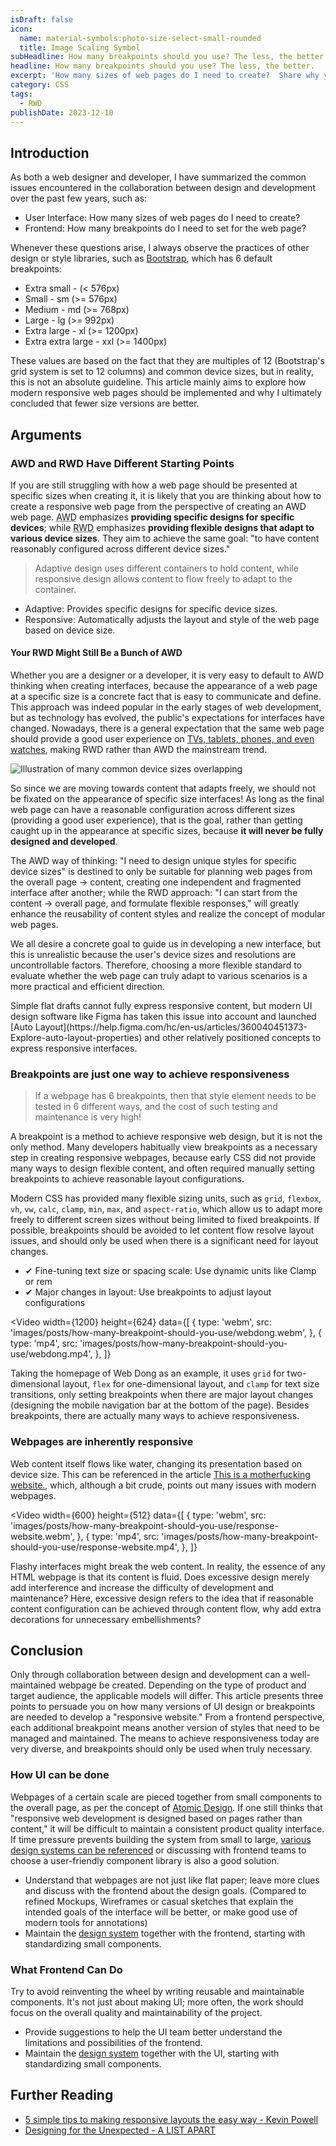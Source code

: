 ```yaml
---
isDraft: false
icon:
  name: material-symbols:photo-size-select-small-rounded
  title: Image Scaling Symbol
subHeadline: How many breakpoints should you use? The less, the better.
headline: How many breakpoints should you use? The less, the better.
excerpt: 'How many sizes of web pages do I need to create?  Share why you should use fewer breakpoints to create a responsive web page.'
category: CSS
tags:
  - RWD
publishDate: 2023-12-10
---
```


## Introduction

As both a web designer and developer, I have summarized the common issues encountered in the collaboration between design and development over the past few years, such as:

- User Interface: How many sizes of web pages do I need to create?
- Frontend: How many breakpoints do I need to set for the web page?

Whenever these questions arise, I always observe the practices of other design or style libraries, such as [Bootstrap](https://getbootstrap.com/docs/5.3/layout/breakpoints/#available-breakpoints), which has 6 default breakpoints:

- Extra small - (< 576px)
- Small - sm (>= 576px)
- Medium - md (>= 768px)
- Large - lg (>= 992px)
- Extra large - xl (>= 1200px)
- Extra extra large - xxl (>= 1400px)

These values are based on the fact that they are multiples of 12 (Bootstrap's grid system is set to 12 columns) and common device sizes, but in reality, this is not an absolute guideline. This article mainly aims to explore how modern responsive web pages should be implemented and why I ultimately concluded that fewer size versions are better.

## Arguments

### AWD and RWD Have Different Starting Points

If you are still struggling with how a web page should be presented at specific sizes when creating it, it is likely that you are thinking about how to create a responsive web page from the perspective of creating an AWD web page. <abbr title="Adaptive Web Design">AWD</abbr> emphasizes **providing specific designs for specific devices**; while <abbr title="Responsive Web Design">RWD</abbr> emphasizes **providing flexible designs that adapt to various device sizes**. They aim to achieve the same goal: "to have content reasonably configured across different device sizes."

> Adaptive design uses different containers to hold content, while responsive design allows content to flow freely to adapt to the container.

- Adaptive: Provides specific designs for specific device sizes.
- Responsive: Automatically adjusts the layout and style of the web page based on device size.

#### Your RWD Might Still Be a Bunch of AWD

Whether you are a designer or a developer, it is very easy to default to AWD thinking when creating interfaces, because the appearance of a web page at a specific size is a concrete fact that is easy to communicate and define. This approach was indeed popular in the early stages of web development, but as technology has evolved, the public's expectations for interfaces have changed. Nowadays, there is a general expectation that the same web page should provide a good user experience on [TVs, tablets, phones, and even watches](https://screensizemap.com/), making RWD rather than AWD the mainstream trend.

![Illustration of many common device sizes overlapping](./screen-size.webp 'There are now too many devices with different sizes and resolutions for web pages, each box represents a device size available on the market.')

So since we are moving towards content that adapts freely, we should not be fixated on the appearance of specific size interfaces! As long as the final web page can have a reasonable configuration across different sizes (providing a good user experience), that is the goal, rather than getting caught up in the appearance at specific sizes, because **it will never be fully designed and developed**.

The AWD way of thinking: "I need to design unique styles for specific device sizes" is destined to only be suitable for planning web pages from the overall page → content, creating one independent and fragmented interface after another; while the RWD approach: "I can start from the content → overall page, and formulate flexible responses," will greatly enhance the reusability of content styles and realize the concept of modular web pages.

We all desire a concrete goal to guide us in developing a new interface, but this is unrealistic because the user's device sizes and resolutions are uncontrollable factors. Therefore, choosing a more flexible standard to evaluate whether the web page can truly adapt to various scenarios is a more practical and efficient direction.

<Info type="info">
  Simple flat drafts cannot fully express responsive content, but modern UI design software like Figma has taken this
  issue into account and launched [Auto
  Layout](https://help.figma.com/hc/en-us/articles/360040451373-Explore-auto-layout-properties) and other relatively
  positioned concepts to express responsive interfaces.
</Info>

### Breakpoints are just one way to achieve responsiveness

> If a webpage has 6 breakpoints, then that style element needs to be tested in 6 different ways, and the cost of such testing and maintenance is very high!

A breakpoint is a method to achieve responsive web design, but it is not the only method. Many developers habitually view breakpoints as a necessary step in creating responsive webpages, because early CSS did not provide many ways to design flexible content, and often required manually setting breakpoints to achieve reasonable layout configurations.

Modern CSS has provided many flexible sizing units, such as `grid`, `flexbox`, `vh`, `vw`, `calc`, `clamp`, `min`, `max`, and `aspect-ratio`, which allow us to adapt more freely to different screen sizes without being limited to fixed breakpoints. If possible, breakpoints should be avoided to let content flow resolve layout issues, and should only be used when there is a significant need for layout changes.

- ✔ Fine-tuning text size or spacing scale: Use dynamic units like Clamp or rem
- ✔ Major changes in layout: Use breakpoints to adjust layout configurations

<Video
  width={1200}
  height={624}
  data={[
    {
      type: 'webm',
      src: 'images/posts/how-many-breakpoint-should-you-use/webdong.webm',
    },
    {
      type: 'mp4',
      src: 'images/posts/how-many-breakpoint-should-you-use/webdong.mp4',
    },
  ]}
></Video>

Taking the homepage of Web Dong as an example, it uses `grid` for two-dimensional layout, `flex` for one-dimensional layout, and `clamp` for text size transitions, only setting breakpoints when there are major layout changes (designing the mobile navigation bar at the bottom of the page). Besides breakpoints, there are actually many ways to achieve responsiveness.

### Webpages are inherently responsive

Web content itself flows like water, changing its presentation based on device size. This can be referenced in the article [This is a motherfucking website.](https://motherfuckingwebsite.com/), which, although a bit crude, points out many issues with modern webpages.

<Video
  width={600}
  height={512}
  data={[
    {
      type: 'webm',
      src: 'images/posts/how-many-breakpoint-should-you-use/response-website.webm',
    },
    {
      type: 'mp4',
      src: 'images/posts/how-many-breakpoint-should-you-use/response-website.mp4',
    },
  ]}
></Video>

Flashy interfaces might break the web content. In reality, the essence of any HTML webpage is that its content is fluid. Does excessive design merely add interference and increase the difficulty of development and maintenance? Here, excessive design refers to the idea that if reasonable content configuration can be achieved through content flow, why add extra decorations for unnecessary embellishments?

## Conclusion

Only through collaboration between design and development can a well-maintained webpage be created. Depending on the type of product and target audience, the applicable models will differ. This article presents three points to persuade you on how many versions of UI design or breakpoints are needed to develop a "responsive website." From a frontend perspective, each additional breakpoint means another version of styles that need to be managed and maintained. The means to achieve responsiveness today are very diverse, and breakpoints should only be used when truly necessary.

### How UI can be done

Webpages of a certain scale are pieced together from small components to the overall page, as per the concept of [Atomic Design](https://bradfrost.com/blog/post/atomic-web-design/). If one still thinks that "responsive web development is designed based on pages rather than content," it will be difficult to maintain a consistent product quality interface. If time pressure prevents building the system from small to large, [various design systems can be referenced](https://component.gallery/design-systems/) or discussing with frontend teams to choose a user-friendly component library is also a good solution.

- Understand that webpages are not just like flat paper; leave more clues and discuss with the frontend about the design goals. (Compared to refined Mockups, Wireframes or casual sketches that explain the intended goals of the interface will be better, or make good use of modern tools for annotations)
- Maintain the [design system](https://www.designsystems.com/) together with the frontend, starting with standardizing small components.

### What Frontend Can Do

Try to avoid reinventing the wheel by writing reusable and maintainable components. It's not just about making UI; more often, the work should focus on the overall quality and maintainability of the project.

- Provide suggestions to help the UI team better understand the limitations and possibilities of the frontend.
- Maintain the [design system](https://www.designsystems.com/) together with the UI, starting with standardizing small components.

## Further Reading

- [5 simple tips to making responsive layouts the easy way - Kevin Powell](https://www.youtube.com/watch?v=VQraviuwbzU&t=12s)
- [Designing for the Unexpected - A LIST APART](https://alistapart.com/article/designing-for-the-unexpected/)
